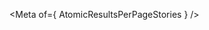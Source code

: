 
<Meta of={ AtomicResultsPerPageStories } />

<Title />
<Subtitle><Description/></Subtitle>

<CanvasWithGithub
  of={ AtomicResultsPerPageStories.Default }
  githubPath="search/atomic-results-per-page/atomic-results-per-page.ts"
/>

## Usage

The `atomic-results-per-page` component allows users to select how many search results to display per page. It provides a set of radio button options for different page sizes.

This component should be placed within an `atomic-search-interface` component.

### Example

```html
<atomic-search-interface>
  <!-- Other search components -->
  
  <atomic-results-per-page 
    choices-displayed="10,25,50,100" 
    initial-choice="25">
  </atomic-results-per-page>
  
  <!-- Other search components -->
</atomic-search-interface>
```

### Properties

- **`choices-displayed`**: A comma-separated list of page size options (default: "10,25,50,100")
- **`initial-choice`**: The initially selected page size, must be one of the choices (default: first choice)

## Examples
<Stories title={""}/>

## Reference
<ArgTypes />
